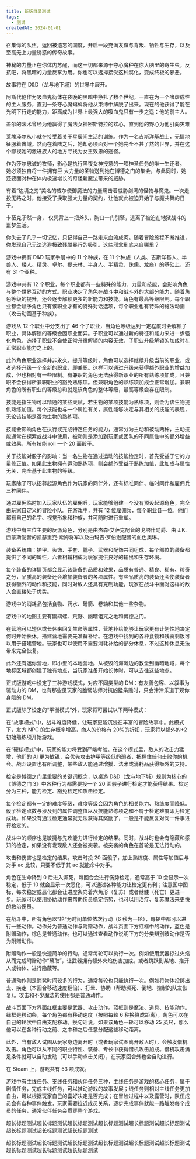 ```yaml
---
title: 新版目录测试
tags:
  - 测试
createdAt: 2024-01-01
---
```



<Section title="背景设定">

召集你的队伍，返回被遗忘的国度，开启一段充满友谊与背叛、牺牲与生存，以及至高无上力量诱惑的传奇故事。

神秘的力量正在你体内苏醒，而这一切都来源于夺心魔种在你大脑里的寄生虫。反抗吧，将黑暗的力量反掌为用。你也可以选择接受这种腐化，变成终极的邪恶。

故事将在 D&D（龙与地下城）的世界中展开。

</Section>

<Section title="角色设定">

<Section title="玩家角色">

<Section title="阿斯代伦（Astarion）">

阿斯代伦作为吸血鬼衍体在夜晚的黑暗中挣扎了数个世纪，一直在为一个嗜虐成性的主人服务，直到一条夺心魔蝌蚪将他从束缚中解脱了出来。现在的他获得了能在光明下行走的能力，距离成为世界上最强大的吸血鬼只有一步之遥：他的前主人。

</Section>

<Section title="盖尔（Gale）">

盖尔的法术曾经为他赢得了魔法女神密斯特拉的欢心，直到他的野心为他引向灾难

</Section>

<Section title="莱埃泽尔（Lae'zel）">

莱埃泽尔从小就在接受着关于星辰间生活的训练。作为一名吉斯洋基战士，无情地征服着宙域。然而在着陆之后，她却必须面对一个她完全不甚了然的世界，并在这个鄙视她的激进族人的地方寻找为女王效忠的途径。

</Section>

<Section title="影心（Shadowheart）">

作为莎尔忠诚的牧师，影心是执行黑夜女神授意的一项神圣任务的唯一生还者。 她必须独自将一件拥有巨 大力量的圣物送到她在博德之门的集会，与此同时，她还要面对种在体内极速增长的奇怪新魔法带来的威胁。

</Section>

<Section title="威尔（Wyll）">

有着“边境之刃”美名的威尔使御魔法的力量痛击着威胁剑湾的怪物与魔鬼。一次走投无路之时，他接受了换取强大力量的契约，让他就此被迫开始了与魔共舞的日子。

</Section>

<Section title="卡菈克（Karlach）">

卡莅克孑然一身， 仅凭背上一把斧头，胸口一门引擎，逃离了被迫在地狱战斗的噩梦生活。

</Section>

<Section title="邪念（The Dark Urge）">

你失去了几乎一切记忆，只记得自己一路走来血流成河。随着冒险旅程不断推进，你发现自己无法逃避极致残酷暴行的吸引。这些邪念到底来自哪里？

</Section>

</Section>

<Section title="阵营划分">

游戏中拥有 D&D 玩家手册中的 11 个种族，在 11 个种族（人类、吉斯洋基人、半兽人、矮人、精灵、卓尔、提夫林、半身人、半精灵、侏儒、龙裔）的基础上，还有 31 个亚种。

</Section>

<Section title="职业定位">

游戏中共有 12 个职业，每个职业都有一些特殊的能力、力量和技能，会影响角色与整个世界互动的方式。职业决定了角色在战斗中和战斗外的大部分能力，随着角色等级的提升，还会逐步解锁更多的新能力和技能。角色有最高等级限制。每个职业都会赋予角色只有该职业才有的特殊对话选项，每个职业也有特殊的施法动画（攻击动画基于种族）。

游戏从 12 个职业中分支出了 46 个子职业，当角色等级达到一定程度时会解锁子职业，具体解锁的等级会因职业而异。子职业可以通过新的特征和能力来进一步强化角色，选择子职业不会使正常升级解锁的内容无效，子职业升级解锁的加成时在正常职业能力之上的。

此外角色职业选择并非永久。提升等级时，角色可以选择继续升级当前的职业，或者选择升级一个全新的职业，即兼职。这样可以通过升级来获得额外职业的增益加成，但也相对有一些限制。有兼职的角色无法获得新职业的所有熟练项加成，且兼职不会获得所兼职职业的豁免熟练项。但兼职角色的熟练项加成会正常增加。兼职角色的所有职业的等级总和就是该角色的整体等级，最高等级会存在限制。

</Section>

<Section title="属性技能">

技能是指生物可以精通的某些天赋，若生物的某项技能为熟练项，则会为该生物提供熟练加值。每个技能也与一个属性有关，属性能够决定与其相关的技能的表现，无论该技能是否为生物的熟练项。

技能会影响角色在执行或完成特定任务的能力，通常分为主动和被动两种，主动技能通常在探索或战斗中使用，被动则是添加到玩家或团队的不同属性中的额外增益或效果，所有技能 roll 一个 20 面骰子。

关于技能对骰子的影响：当一名生物在通过运动的技能检定时，首先受益于它的力量修正值。如果此生物拥有运动熟练项，则会额外受益于熟练加值，此加成与属性无关，完全基于此生物的等级。

</Section>

<Section title="伙伴角色">

玩家除了可以招募起源角色作为玩家的同伴外，还有标准同伴、临时同伴和雇佣兵三种同伴。

通过雇佣临时加入玩家队伍的雇佣兵，玩家能够组建一个没有预设起源角色，完全由玩家自定义的冒险小队。在游戏中，共有 12 位雇佣兵，每个职业各一位。他们都有自己的名字、视觉形象和种族，并可随时进行重塑。

</Section>

<Section title="敌方角色">

游戏中有三位主要的反派角色，分别是由杰森·艾萨克配音的戈塔什勋爵、由 J.K.西蒙斯配音的凯瑟里克·索姆将军以及由玛吉·罗伯逊配音的血色奥琳。

</Section>

</Section>

<Section title="物品道具">

<Section title="武器装备">

装备系统由：护甲、头饰、手套、靴子、武器和配饰共同组成，每个部位的装备都提供了不同的属性，六者相辅相成为玩家提供良好的输出和生存环境。

每个装备的详情页都会显示该装备的品质和效果，品质有普通、精良、稀有、珍奇之分，品质高的装备还会增加装备者的各项属性。有些品质高的装备还会使装备者获得额外的动作和技能，同时对敌人还具有克制功能，玩家在战斗中面对这样的敌人会直接处于优势。

</Section>

<Section title="消耗品">

游戏中的消耗品包括食物、药水、弩箭、卷轴和其他一些杂物。

</Section>

</Section>

<Section title="场景地图">

<Section title="世界地图">

游戏中的地图主要有鹦鹉螺、荒野、幽暗诅咒之地和博德之门。

</Section>

<Section title="游戏场景">

在营地可以短休或长休来回复生命等属性，营地补给能够让玩家更有计划性地决定何时开始长休。搭建营地需要先准备补给。在游戏中找到的各种食物和残羹剩饭可以用于搭建营地。玩家也可以使用不需要消耗补给的部分休息，不过这种休息无法带来完全恢复。

此外还有迷你营地，即小型的本地营地。从被毁的海滩边的教堂到幽暗地域，每个地标区域都创建了独有地点，当玩家准备开始长休时，可以去往这些地点。

</Section>

</Section>

<Section title="特色系统">

<Section title="游戏模式">

正式版游戏中设定了三种游戏模式，对应不同类型的 DM：有友善包容、以叙事为驱动力的 DM，也有那些见玩家的脆弱法师对抗凶猛枭熊时，只会津津乐道于观你身陨的 DM。

正式版除了设定的“平衡模式”外，玩家将可尝试以下两种模式：

在“故事模式”中，战斗难度降低，让玩家更能沉浸在丰富的冒险故事中。此模式下，友方 NPC 的生存概率增高，商人的价格有 20%的折扣，玩家将以额外的+2 初始熟练项开始游戏。

在“硬核模式”中，玩家的能力将受到严峻考验。在这个模式里，敌人的攻击力猛增，他们的 AI 更为敏锐，会优先攻击护甲等级低的弱者，把握住任何击败你的机会。战斗设置也有所调整，某些敌人能通过增援、法术或消耗品获得额外的支持。

</Section>

<Section title="检定系统">

检定是博德之门里重要的关键词概念，以桌游 D&D（龙与地下城）规则为核心的《博德之门 3》中各种行为都需要投一个 20 面骰子进行检定才能获得结果。检定分为三种，能力检定、豁免检定和攻击检定。

每个检定都有一定的难度等级，难度等级会因为角色的相关能力、熟练度而降低。骰子检定点数与涉及到的属性调整值以及技能熟练项之和不屑于检定难度即为检定成功。如果没有通过检定通常就无法获得其奖励了，一般是不能反复对同一件事进行检定的。

战斗中的顺序也是敏捷与先攻能力进行检定的结果。同时，战斗时也会有隐藏和感知的检定，如果没有发现敌人还会被突袭。被突袭的角色在首轮是无法行动的。

攻击和伤害也是检定的结果。攻击时投 20 面骰子，加上熟练度、属性等加值后与对手 ac 比较，只要不低于其 ac 就能命中对手。

角色在生命降到 0 后进入濒死，每回合会进行伤势检定，通常高于 10 会显示一次稳定，低于 10 就会显示一次恶化，可以通过各种能力让检定更有利；注意图中图标，每次稳定或恶化都会让进度条向着六角形（复苏）或者骷髅（死亡）更进一步。玩家可以使用协助动作来帮助伤员稳定伤势，也可以用治疗、复苏魔法来更快的救治伤员。

</Section>

<Section title="战斗系统">

在战斗中，所有角色以”轮“为时间单位依次行动（6 秒为一轮），每轮中都可以进行一些动作。动作分为普通动作与附赠动作，战斗页面下方红框中的动作，蓝色是附赠动作，棕色是普通动作。也可以通过查看动作说明下方的分类辨别该动作是否为附赠动作。

附赠动作一般是快速简单的行动，通常每轮可以执行一次。例如使用武器掠过火焰从而完成附赠动作“蘸取”，让武器拥有额外火焰伤害加成。或者跳跃到某地、推开人或物体、进行隐蔽等。

普通动作则是消耗时间较多的行为，通常每轮也只能执行一次。例如将物体投掷出去、疾走（本回合移动速度翻倍）、打晕、协助（帮助濒死、倒地、控制的队友恢复）。攻击和不少魔法的使用都是普通动作。

战斗页面下方界面红框主要是武器、攻击动作。蓝框则是魔法、道具、技能动作。绿框是移动条，每个角色都有移动速度（按照每轮 6 秒换算成距离），角色可以在自己的轮次中自由支配移动。换句话说，如果该角色一轮可以移动 25 英尺，那么他可以在各种行动之前、之中和之后任意分配这些移动距离。

此外，当有敌人试图从玩家身边离开时（或者玩家试图离开敌人时），会触发借机攻击。角色可以从不同的职业特性、装备、专长中获得借机攻击加成。借机攻击满足条件就可以自动发动（可以手动点击关闭），在玩家回合外也会自动进行。

</Section>

<Section title="成就系统">

在 Steam 上，游戏共有 53 项成就。

</Section>

<Section title="任务系统">

游戏中有主线任务、支线任务和伙伴任务三种，主线任务是游戏的核心任务，属于剧情任务，完成主线任务，可以推动游戏的故事发展；线任务则相对主线任务更加自由，可以根据玩家自己的喜好决定是否完成；在冒险过程中以及露营时，队伍成员会有各种事件触发，玩家需要拉近成员关系，逐步完成事件就能一路触发每个成员的任务，通常伙伴任务会贯穿整个游戏。

</Section>

</Section>

<Section title="超长标题测试超长标题测试超长标题测试超长标题测试超长标题测试超长标题测试超长标题测试超长标题测试超长标题测试超长标题测试超长标题测试超长标题测试超长标题测试超长标题测试超长标题测试超长标题测试超长标题测试超长标题测试">

超长标题测试超长标题测试超长标题测试超长标题测试超长标题测试超长标题测试超长标题测试超长标题测试超长标题测试

<Section title="超长标题测试222超长标题测试超长标题测试超长标题测试超长标题测试超长标题测试超长标题测试超长标题测试超长标题测试超长标题测试超长标题测试超长标题测试超长标题测试超长标题测试超长标题测试超长标题测试超长标题测试超长标题测试">

超长标题测试超长标题测试超长标题测试超长标题测试超长标题测试超长标题测试超长标题测试超长标题测试超长标题测试

</Section>

</Section>
